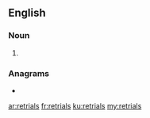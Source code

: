 ==English==

===Noun===
{{head|en|noun plural form}}

# {{plural of|retrial|lang=en}}

===Anagrams===
* {{l|en|trailers}}

[[ar:retrials]]
[[fr:retrials]]
[[ku:retrials]]
[[my:retrials]]